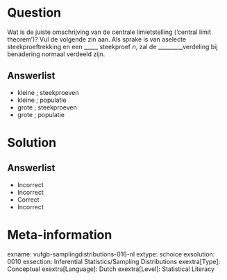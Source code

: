 Question
========
  
Wat is de juiste omschrijving van de centrale limietstelling (‘central limit theorem’)? Vul de volgende zin aan. Als sprake is van aselecte steekproeftrekking en een _____ steekproef *n*, zal de _________verdeling bij benadering normaal verdeeld zijn.

  
Answerlist
----------
* kleine ; steekproeven
* kleine ; populatie
* grote ; steekproeven
* grote ; populatie

Solution
========

Answerlist
----------
* Incorrect
* Incorrect
* Correct
* Incorrect

Meta-information
================
exname: vufgb-samplingdistributions-016-nl
extype: schoice
exsolution: 0010
exsection: Inferential Statistics/Sampling Distributions
exextra[Type]: Conceptual
exextra[Language]: Dutch
exextra[Level]: Statistical Literacy